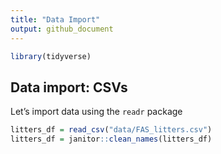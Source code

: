 ```yaml
---
title: "Data Import"
output: github_document
---
```


```r
library(tidyverse)
```

## Data import: CSVs

Let's import data using the `readr` package

```r
litters_df = read_csv("data/FAS_litters.csv")
litters_df = janitor::clean_names(litters_df)
```

